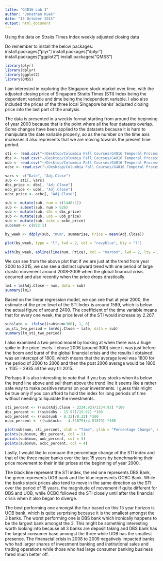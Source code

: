 ```yaml
---
title: "G4016 Lab 1"
author: "Jonathan Kuek"
date: "15 October 2015"
output: html_document
---
```




Using the data on Straits Times Index weekly adjusted closing data

Do remember to install the below packages:  
install.packages("plyr")
install.packages("dplyr")
install.packages("ggplot2")
install.packages("QMSS")

```r
library(plyr)
library(dplyr)
library(ggplot2)
library(QMSS)
```

I am interested in exploring the Singapore stock market over time, with the adjusted closing price of Singapore Straits Times (STI) Index being the dependent variable and time being the independent variable. I also also included the prices of the three local Singapore banks' adjusted closing price into the last part of the analysis.

The data is presented in a weekly format starting from around the beginning of year 2000 because that is the point where all the four datasets overlap. Some changes have been applied to the datasets because it is hard to manipulate the date variable properly, so as the number on the time axis increases it also represents that we are moving towards the present time period.

```r

sti <- read.csv("~/Desktop/Columbia Fall Courses/G4016 Temporal Process/Homework 1/STI_Weekly.csv", header = TRUE)
dbs <- read.csv("~/Desktop/Columbia Fall Courses/G4016 Temporal Process/Homework 1/DBS_Weekly.csv", header = TRUE)
uob <- read.csv("~/Desktop/Columbia Fall Courses/G4016 Temporal Process/Homework 1/UOB_Weekly.csv", header = TRUE)
ocbc <- read.csv("~/Desktop/Columbia Fall Courses/G4016 Temporal Process/Homework 1/OCBC_Weekly.csv", header = TRUE)

vars <- c("Date", "Adj.Close")
sub <- sti[, vars]
dbs_price <- dbs[, "Adj.Close"]
uob_price <- uob[, "Adj.Close"]
ocbc_price <- ocbc[, "Adj.Close"]

sub <- mutate(sub, num = c(1448:1))
sub <- subset(sub, num > 626)
sub <- mutate(sub, dbs = dbs_price)
sub <- mutate(sub, uob = uob_price)
sub <- mutate(sub, ocbc = ocbc_price)
sub$num <- c(822:1)

by_week <- ddply(sub, "num", summarise, Price = mean(Adj.Close))

plot(by_week, type = "l", lwd = 2, col = "navyblue", bty = "l")
 
with(by_week, abline(line(num, Price), col = "maroon", lwd = 2, lty = 2))
```

We can see from the above plot that if we are just at the trend from year 2000 to 2015, we can see a distinct upward trend with one period of large drastic movement around 2008-2009 when the global financial crisis occurred and also recently when the price drops drastically.

```r
lm1 = lm(Adj.Close ~ num, data = sub)
summary(lm1)
```

Based on the linear regression model, we can see that at year 2000, the estimate of the price level of the STI Index is around 1589, which is below the actual figure of around 2400. The coefficient of the time variable means that for every one week, the price level of the STI would increase by 2.267.


```r
sub$late <- ifelse((sub$num>300), 1, 0)
lm_sti_two_period = lm(Adj.Close ~ late, data = sub)
summary(lm_sti_two_period)
```

I also examined a two period model by looking at when there was a huge spike in the price levels. I chose 2006 (around 300) since it was just before the boom and burst of the global financial crisis and the results I obtained was an intercept of 1800, which means that the average level was 1800 for the period of 2000 to 2006 and then the post 2006 average would be 1800 + 1135 = 2935 all the way till 2015.  

Perhaps it is also interesting to note that if you buy stocks when its below the trend line above and sell them above the trend line it seems like a rather safe way to make positive returns on your investments. I guess this might be true only if you can afford to hold the index for long periods of time without needing to liquidate the investments.

```r
sti_percent <- ((sub$Adj.Close - 2234.92)/2234.92) *100
dbs_percent <- ((sub$dbs - 15.97)/15.97) *100
uob_percent <- ((sub$uob - 8.32)/8.32) *100
ocbc_percent <- ((sub$ocbc - 4.51879)/4.51879) *100

plot(sub$num, sti_percent, xlab = "Time", ylab = "Percentage Change", main = "Singapore Stock Market Analysis", ylim = c(-80,200), col = 1)
points(sub$num, dbs_percent, col = 2)
points(sub$num, uob_percent, col = 3)
points(sub$num, ocbc_percent, col = 4)

```

Lastly, I would like to compare the percentage change of the STI index and that of the three major banks over the last 15 years by benchmarking their price movement to their initial prices at the beginning of year 2000.  

The black line represent the STI index, the red one represents DBS Bank, the green represents UOB bank and the blue represents OCBC Bank. While the banks stock prices also tend to move in the same direction as the STI over the period of 15 years, the magnitude of movement if quite different for DBS and UOB, while OCBC followed the STI closely until after the financial crisis when it also began to diverge.  

The best performing one amongst the four based on this 15 year horizon is UOB bank, which is quite surprising because it is the smallest amongst the 3 banks. The worst performing one is DBS bank which ironically happens to be the largest bank amongst the 3. This might be something interesting worth looking into because all 3 banks are deposit taking and DBS bank has the largest consumer base amongst the three while UOB has the smallest presence. The finanacial crisis in 2008 to 2009 negatively impacted banks who had larger shares of investment banking and institutional sales and trading operations while those who had large consumer banking business fared much better off.